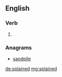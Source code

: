 ==English==

===Verb===
{{head|en|verb form}}

# {{en-past of|splain}}

===Anagrams===
* [[sandpile#English|sandpile]]

[[de:splained]]
[[mg:splained]]